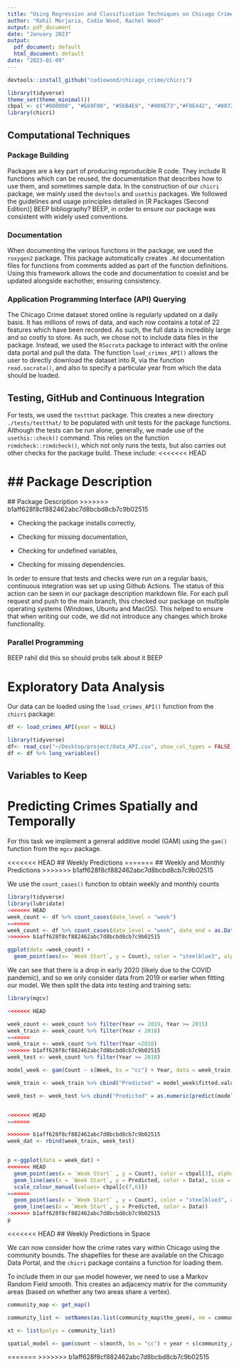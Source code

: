 ```yaml
---
title: "Using Regression and Classification Techniques on Chicago Crime Dataset"
author: "Rahil Morjaria, Codie Wood, Rachel Wood"
output: pdf_document
date: "January 2023"
output:
  pdf_document: default
  html_document: default
date: "2023-01-09"
---
```




```r
devtools::install_github("codiewood/chicago_crime/chicri") 
```

```r
library(tidyverse)
theme_set(theme_minimal())
cbpal <- c("#000000", "#E69F00", "#56B4E9", "#009E73","#F0E442", "#0072B2", "#D55E00", "#CC79A7")
library(chicri)
```
## Computational Techniques
### Package Building
Packages are a key part of producing reproducible R code. They include R functions which can be reused, the documentation that describes how to use them, and sometimes sample data. In the construction of our `chicri` package, we mainly used the `devtools` and `usethis` packages. We followed the guidelines and usage principles detailed in
[R Packages (Second Edition)]\url{https://r-pkgs.org/}
BEEP bibliography? BEEP, in order to ensure our package was consistent with widely used conventions.

### Documentation

When documenting the various functions in the package, we used the `roxygen2` package. This package automatically creates `.Rd` documentation files for functions from comments added as part of the function definitions. Using this framework allows the code and documentation to coexist and be updated alongside eachother, ensuring consistency.

### Application Programming Interface (API) Querying
 
The Chicago Crime dataset stored online is regularly updated on a daily basis. It has millions of rows of data, and each row contains a total of 22 features which have been recorded. As such, the full data is incredibly large and so costly to store. As such, we chose not to include data files in the package. Instead, we used the `RSocrata` package to interact with the online data portal and pull the data. The function `load_crimes_API()` allows the user to directly download the dataset into R, via the function `read.socrata()`, and also to specify a particular year from which the data should be loaded.

## Testing, GitHub and Continuous Integration
For tests, we used the `testthat` package. This creates a new directory `./tests/testthat/` to be populated with unit tests for the package functions. Although the tests can be run alone, generally, we made use of the `usethis::check()` command. This relies on the function `rcmdcheck::rcmdcheck()`, which not only runs the tests, but also carries out other checks for the package build. These include:
<<<<<<< HEAD

## Package Description
=======
 ## Package Description
>>>>>>> b1aff628f8cf882462abc7d8bcbd8cb7c9b02515

- Checking the package installs correctly,

- Checking for missing documentation,

- Checking for undefined variables,

- Checking for missing dependencies.

In order to ensure that tests and checks were run on a regular basis, continuous integration was set up using Github Actions. The status of this action can be seen in our package description markdown file. For each pull request and push to the main branch, this checked our package on multiple operating systems (Windows, Ubuntu and MacOS). This helped to ensure that when writing our code, we did not introduce any changes which broke functionality.

### Parallel Programming

BEEP rahil did this so should probs talk about it BEEP


# Exploratory Data Analysis
Our data can be loaded using the `load_crimes_API()` function from the `chicri` package:
```r
df <- load_crimes_API(year = NULL)
```

```r
library(tidyverse)
df<- read_csv("~/Desktop/project/data_API.csv", show_col_types = FALSE)
df <- df %>% long_variables()
```

## Variables to Keep

# Predicting Crimes Spatially and Temporally 
For this task we implement a general additive model (GAM) using the `gam()` function from the `mgcv` package.

<<<<<<< HEAD
## Weekly Predictions
=======
## Weekly and Monthly Predictions
>>>>>>> b1aff628f8cf882462abc7d8bcbd8cb7c9b02515

We use the `count_cases()` function to obtain weekly and monthly counts
```r
library(tidyverse)
library(lubridate)
<<<<<<< HEAD
week_count <- df %>% count_cases(date_level = "week")
=======
week_count <- df %>% count_cases(date_level = "week", date_end = as.Date("2019-12-31"))
>>>>>>> b1aff628f8cf882462abc7d8bcbd8cb7c9b02515

ggplot(data =week_count) +
  geom_point(aes(x= `Week Start`, y = Count), color = "steelblue3", alpha = 0.5)
```
We can see that there is a drop in early 2020 (likely due to the COVID pandemic), and so we only consider data from 2019 or earlier when fitting our model. We then split the data into testing and training sets:

```r
library(mgcv)

<<<<<<< HEAD

week_count <- week_count %>% filter(Year <= 2019, Year >= 2015)
week_train <- week_count %>% filter(Year < 2018) 
=======
week_train <- week_count %>% filter(Year <2018) 
>>>>>>> b1aff628f8cf882462abc7d8bcbd8cb7c9b02515
week_test <- week_count %>% filter(Year >= 2018)

model_week <- gam(Count ~ s(Week, bs = "cc") + Year, data = week_train, family = "poisson")

week_train <- week_train %>% cbind("Predicted" = model_week$fitted.values, "Data" = "Train")

week_test <- week_test %>% cbind("Predicted" = as.numeric(predict(model_week, week_test, type = "response")), "Data" = "Test")


<<<<<<< HEAD
=======

>>>>>>> b1aff628f8cf882462abc7d8bcbd8cb7c9b02515
week_dat <- rbind(week_train, week_test)


p <-ggplot(data = week_dat) +
<<<<<<< HEAD
  geom_point(aes(x = `Week Start` , y = Count), color = cbpal[3], alpha =0.5) +
  geom_line(aes(x = `Week Start`, y = Predicted, color = Data), size = 1) +
  scale_colour_manual(values= cbpal[c(7,6)])
=======
  geom_point(aes(x = `Week Start` , y = Count), color = "steelblue3", alpha =0.5) +
  geom_line(aes(x = `Week Start`, y = Predicted, color = Data)) 
>>>>>>> b1aff628f8cf882462abc7d8bcbd8cb7c9b02515
p
```


<<<<<<< HEAD
## Weekly Predictions in Space

We can now consider how the crime rates vary within Chicago using the community bounds. The shapefiles for these are available on the Chicago Data Portal, and the `chicri` package contains a function for loading them. 

To include them in our `gam` model however, we need to use a Markov Random Field smooth. This creates an adjacency matrix for the community areas (based on whether any two areas share a vertex).
```r
community_map <- get_map()

community_list <- setNames(as.list(community_map$the_geom), nm = community_map$area)

xt <- list(polys = community_list)

spatial_model <- gam(count ~ s(month, bs = "cc") + year + s(community_area, bs = "mrf", xt = list(polys = community_list)), data = spatial_counts, family = "poisson")

```
=======
>>>>>>> b1aff628f8cf882462abc7d8bcbd8cb7c9b02515



